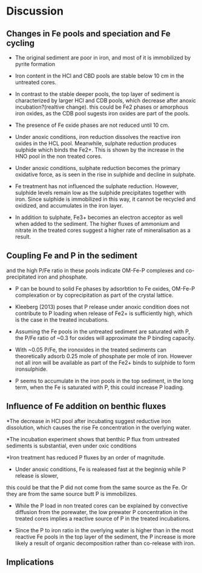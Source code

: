 # Discussion

## Changes in Fe pools and speciation and Fe cycling

* The original sediment are poor in iron, and most of it is immobilized by pyrite formation

* Iron content in the HCl and CBD pools are stable below 10 cm in the untreated cores. 

* In contrast to the stable deeper pools, the top layer of sediment is characterized by larger HCl and CDB pools, which decrease after anoxic incubation?(realtive change). this could be Fe2 phases or amorphous iron oxides, as the CDB pool sugests iron oxides are part of the pools. 

* The presence of Fe oxide phases are not reduced until 10 cm.

* Under anoxic conditions, iron reduction dissolves the reactive iron oxides in the HCL pool. Meanwhile, sulphate reduction produces sulphide which binds the Fe2+. This is shown by the increase in the HNO pool in the non treated cores. 

* Under anoxic conditions, sulphate reduction becomes the primary oxidative force, as is seen in the rise in sulphide and decline in sulphate.

* Fe treatment has not influenced the sulphate reduction. However, sulphide levels remain low as the sulphide precipitates together with iron. Since sulphide is immobilized in this way, it cannot be recycled and oxidized, and accumulates in the iron layer.

* In addition to sulphate, Fe3+ becomes an electron acceptor as well when added to the sediment. The higher fluxes of ammonium and nitrate in the treated cores suggest a higher rate of mineralisation as a result. 

## Coupling Fe and P in the sediment

and the high P/Fe ratio in these pools indicate OM-Fe-P complexes and co-precipitated iron and phosphate.

* P can be bound to solid Fe phases by adsorbtion to Fe oxides, OM-Fe-P complexation or  by coprecipitation as part of the crystal lattice.

* Kleeberg (2013) poses that P release under anoxic condition does not contribute to P loading when release of Fe2+ is sufficiently high, which is the case in the treated incubations.

* Assuming the Fe pools in the untreated sediment are saturated with P, the P/Fe ratio of ~0.3 for oxides will approximate the P binding capacity.

* With  ~0.05 P/Fe, the ironoxides in the treated sediments can theoretically adsorb 0.25 mole of phosphate per mole of  iron. However not all iron will be available as part of the Fe2+ binds to sulphide to form ironsulphide.

* P seems to accumulate in the iron pools in the top sediment, in the long term, when the Fe is saturated with P, this could increase P loading.

## Influence of Fe addition on benthic fluxes

*The decrease in HCl pool after incubating suggest reductive iron dissolution, which causes the rise Fe concentration in the overlying water. 

*The incubation experiment shows that benthic P flux from untreated sediments is substantial, even under oxic conditions

*Iron treatment has reduced P fluxes by an order of magnitude.

* Under anoxic conditions, Fe is realeased fast at the beginnig while  P release is slower, 

this could be that the P did not come from the same source as the Fe. Or they are from the same source butt P is immobilizes.



* While the P load in non treated cores can be explained by convective diffusion from the porewater, the low prewater P concentration in the treated cores implies a reactive source of P in the treated incubations. 

* Since the P to iron ratio in the overlying water is higher than in the most reactive Fe pools in the top layer of the sediment, the P increase is more likely a result of organic decomposition rather than co-release with iron.




## Implications



